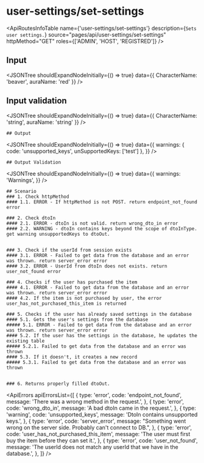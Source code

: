 

<Meta title="ApplicationModel/ApiRoutes/user-settings/set-settings" />

# user-settings/set-settings

<ApiRoutesInfoTable
  name={'user-settings/set-settings'}
  description={`Sets user settings.`}
  source="pages/api/user-settings/set-settings"
  httpMethod="GET"
  roles={['ADMIN', 'HOST', 'REGISTRED']}
/>

## Input

<JSONTree
  shouldExpandNodeInitially={() => true}
  data={{ CharacterName: 'beaver', auraName: 'red' }}
/>

## Input validation

<JSONTree
  shouldExpandNodeInitially={() => true}
  data={{ CharacterName: 'string', auraName: 'string' }}
/>

    ## Output

<JSONTree
  shouldExpandNodeInitially={() => true}
  data={{
    warnings: { code: 'unsupported_keys', unSupportedKeys: ['test'] },
  }}
/>

    ## Output Validation

<JSONTree
  shouldExpandNodeInitially={() => true}
  data={{
    warnings: 'Warnings',
  }}
/>

    ## Scenario
    ### 1. Check httpMethod
    #### 1.1. ERROR - If httpMethod is not POST. return endpoint_not_found error

    ### 2. Check dtoIn
    #### 2.1. ERROR - dtoIn is not valid. return wrong_dto_in error
    #### 2.2. WARNING - dtoIn contains keys beyond the scope of dtoInType. get warning unsupportedKeys to dtoOut.


    ### 3. Check if the userId from session exists
    #### 3.1. ERROR - Failed to get data from the database and an error was thrown. return server_error error
    #### 3.2. ERROR - UserId from dtoIn does not exists. return user_not_found error

    ### 4. Checks if the user has purchased the item
    #### 4.1. ERROR - Failed to get data from the database and an error was thrown. return server_error error
    #### 4.2. If the item is not purchased by user, the error user_has_not_purchased_this_item is returned

    ### 5. Checks if the user has already saved settings in the database
    #### 5.1. Gets the user's settings from the database
    ##### 5.1. ERROR - Failed to get data from the database and an error was thrown. return server_error error
    #### 5.2. If the user has the settings in the database, he updates the existing table
    ##### 5.2.1. Failed to get data from the database and an error was thrown
    #### 5.3. If it doesn't, it creates a new record
    ##### 5.3.1. Failed to get data from the database and an error was thrown


    ### 6. Returns properly filled dtoOut.

<ApiErrors
  apiErrorsList={[
    {
      type: 'error',
      code: 'endpoint_not_found',
      message: 'There was a wrong method in the request.',
    },
    {
      type: 'error',
      code: 'wrong_dto_in',
      message: 'A bad dtoIn came in the request.',
    },
    {
      type: 'warning',
      code: 'unsupported_keys',
      message: 'DtoIn contains unsupported keys.',
    },
    {
      type: 'error',
      code: 'server_error',
      message:
        "Something went wrong on the server side. Probably can't connect to DB.",
    },
    {
      type: 'error',
      code: 'user_has_not_purchased_this_item',
      message: 'The user must first buy the item before they can set it.',
    },
    {
      type: 'error',
      code: 'user_not_found',
      message:
        'The userId does not match any userId that we have in the database.',
    },
  ]}
/>
